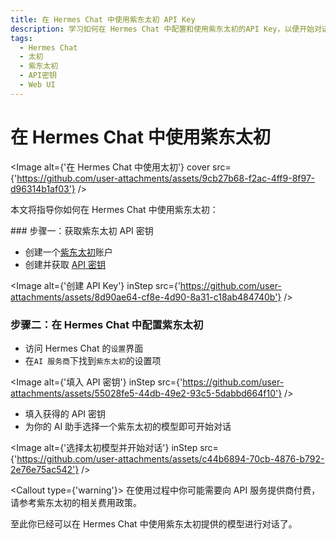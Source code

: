 ```yaml
---
title: 在 Hermes Chat 中使用紫东太初 API Key
description: 学习如何在 Hermes Chat 中配置和使用紫东太初的API Key，以便开始对话和交互。
tags:
  - Hermes Chat
  - 太初
  - 紫东太初
  - API密钥
  - Web UI
---
```


# 在 Hermes Chat 中使用紫东太初

<Image alt={'在 Hermes Chat 中使用太初'} cover src={'https://github.com/user-attachments/assets/9cb27b68-f2ac-4ff9-8f97-d96314b1af03'} />

本文将指导你如何在 Hermes Chat 中使用紫东太初：

<Steps>
  ### 步骤一：获取紫东太初 API 密钥

  - 创建一个[紫东太初](https://ai-maas.wair.ac.cn/)账户
  - 创建并获取 [API 密钥](https://ai-maas.wair.ac.cn/#/settlement/api/key)

  <Image alt={'创建 API Key'} inStep src={'https://github.com/user-attachments/assets/8d90ae64-cf8e-4d90-8a31-c18ab484740b'} />

  ### 步骤二：在 Hermes Chat 中配置紫东太初

  - 访问 Hermes Chat 的`设置`界面
  - 在`AI 服务商`下找到`紫东太初`的设置项

  <Image alt={'填入 API 密钥'} inStep src={'https://github.com/user-attachments/assets/55028fe5-44db-49e2-93c5-5dabbd664f10'} />

  - 填入获得的 API 密钥
  - 为你的 AI 助手选择一个紫东太初的模型即可开始对话

  <Image alt={'选择太初模型并开始对话'} inStep src={'https://github.com/user-attachments/assets/c44b6894-70cb-4876-b792-2e76e75ac542'} />

  <Callout type={'warning'}>
    在使用过程中你可能需要向 API 服务提供商付费，请参考紫东太初的相关费用政策。
  </Callout>
</Steps>

至此你已经可以在 Hermes Chat 中使用紫东太初提供的模型进行对话了。
